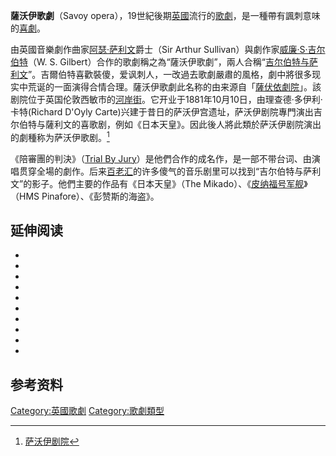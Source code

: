 {{Link style|time=2015-12-12T05:12:11+00:00}}
{{noteTA
|1=zh:薩沃伊; zh-tw:薩伏依;
|2=zh-cn:萨利文; zh-tw:蘇利文; zh-hk:蘇利文;
|3=zh-cn:阿瑟; zh-tw:亞瑟; zh-hk:亞瑟;
|4=zh-cn:吉尔伯特; zh-tw:吉伯特;
}}
'''薩沃伊歌劇'''（Savoy opera），19世紀後期[[英國|英國]]流行的[[歌劇|歌劇]]，是一種帶有諷刺意味的[[喜劇|喜劇]]。

由英國音樂劇作曲家[[阿瑟·萨利文|阿瑟·萨利文]]爵士（Sir Arthur Sullivan）與劇作家[[威廉·S·吉尔伯特|威廉·S·吉尔伯特]]（W. S. Gilbert）合作的歌劇稱之為“薩沃伊歌劇”，兩人合稱“[[吉尔伯特与萨利文|吉尔伯特与萨利文]]”。吉爾伯特喜歡裝傻，爱讽刺人，一改過去歌劇嚴肅的風格，劇中將很多现实中荒诞的一面演得合情合理。薩沃伊歌劇此名称的由来源自「[[薩伏依劇院|薩伏依劇院]]」。該剧院位于英国伦敦西敏市的[[河岸街|河岸街]]。它开业于1881年10月10日，由理查德·多伊利·卡特(Richard D'Oyly Carte)兴建于昔日的萨沃伊宫遗址，萨沃伊剧院專門演出吉尔伯特与薩利文的喜歌剧，例如《日本天皇》。因此後人將此類於萨沃伊剧院演出的劇種称为萨沃伊歌剧。<ref>[http://m.qyer.com/place/poi/114242/ 萨沃伊剧院]</ref>

《陪審團的判決》（[[:en:Trial_By_Jury|Trial By Jury]]）是他們合作的成名作，是一部不带台词、由演唱贯穿全場的劇作。后来[[百老汇|百老汇]]的许多傻气的音乐剧里可以找到“吉尔伯特与萨利文”的影子。他們主要的作品有《日本天皇》（The Mikado）、《[[皮纳福号军舰|皮纳福号军舰]]》（HMS Pinafore）、《彭赞斯的海盗》。
==延伸阅读==
* {{cite book|last=Ainger|first=Michael|year=2002|title=Gilbert and Sullivan, a Dual Biography|location=Oxford|publisher=Oxford University Press}}
* {{cite book|last=Bradley|first=Ian|year=1996|title=The Complete Annotated Gilbert and Sullivan|location=Oxford, England|publisher=Oxford University Press}}
* {{cite book|last=Crowther|first=Andrew|year=2000|title=Contradiction Contradicted – The Plays of W. S. Gilbert|publisher=Associated University Presses|isbn=0-8386-3839-2}}
* {{cite book | last=Gilbert | first=W. S. | title=The Savoy Operas | publisher=Wordsworth Editions Ltd | location=Hertfordshire, England | year=1994 | isbn=1-85326-313-3 | url-access=registration | url=https://archive.org/details/savoyoperas00gilb }}
* {{cite book|last=Jacobs|first=Arthur|year=1992|title=Arthur Sullivan – A Victorian Musician|location=Portland, OR|publisher=Amadeus Press|edition=Second}}
* {{cite book|last=O'Brien|first=Christopher|year=2015|title=Savoy Curtain-Raisers, Musica Britannica series|location=London|publisher=Stainer & Bell}}
* {{cite book | last=Smith | first=Geoffrey | author-link=Geoffrey Smith (radio presenter) | title=The Savoy Operas | publisher=Robert Hale Limited | location=London | year=1983}}
* {{cite book|last=Stedman|first=Jane W.|year=1996|title=W. S. Gilbert, A Classic Victorian & His Theatre|url=https://archive.org/details/wsgilbertclassic0000sted|publisher=Oxford University Press|isbn=0-19-816174-3}}
* {{cite book|last=Williams|first=Carolyn|year=2010|title=Gilbert and Sullivan: Gender, Genre, Parody|url=https://archive.org/details/gilbertsullivang0000will|location=New York|publisher=Columbia University Press|isbn=0-231-14804-6}}
* {{cite book | last=Wolfson | first=John | title=Final Curtain – The Last Gilbert and Sullivan Operas | publisher=Chappell & Company Limited | location=London | year=1976}}

==参考资料==
{{Reflist}}

[[Category:英國歌劇|Category:英國歌劇]]
[[Category:歌劇類型|Category:歌劇類型]]
